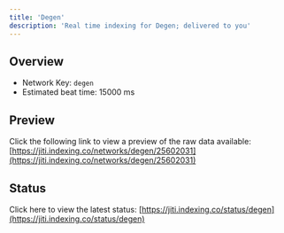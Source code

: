 ```yaml
---
title: 'Degen'
description: 'Real time indexing for Degen; delivered to you'
---
```


## Overview
- Network Key: `degen`
- Estimated beat time: 15000 ms

## Preview
Click the following link to view a preview of the raw data available: [https://jiti.indexing.co/networks/degen/25602031](https://jiti.indexing.co/networks/degen/25602031)

## Status
Click here to view the latest status: [https://jiti.indexing.co/status/degen](https://jiti.indexing.co/status/degen)
